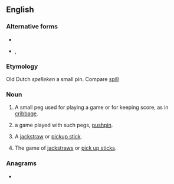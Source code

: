 ==English==

===Alternative forms===
* {{l|en|spelican}}
* {{l|en|spillikin}}, {{l|en|spilliken}}

===Etymology===
Old Dutch ''spelleken'' a small pin. Compare [[spill]]

===Noun===
{{en-noun}}

# {{lb|en|cribbage}} A small peg used for playing a game or for keeping score, as in [[cribbage]].
# {{lb|en|in the plural}} a game played with such pegs, [[pushpin]].
# A [[jackstraw]] or [[pickup stick]].
# {{lb|en|in the plural}} The game of [[jackstraw]]s or [[pick up sticks]].

===Anagrams===
* {{anagrams|en|Lipinski}}